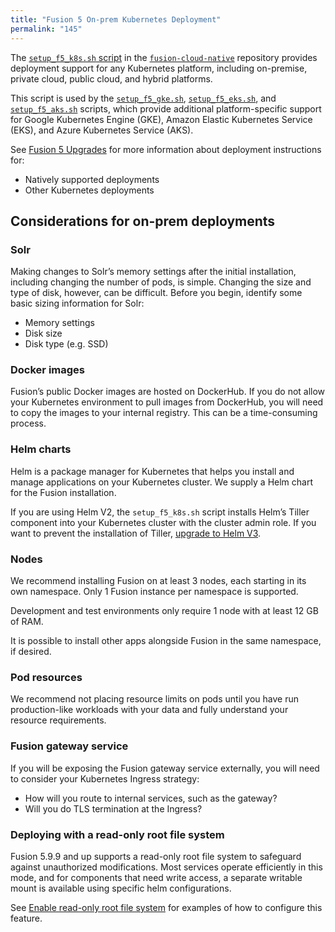 ```yaml
---
title: "Fusion 5 On-prem Kubernetes Deployment"
permalink: "145"
---
```


The [`setup_f5_k8s.sh` script](https://github.com/lucidworks/fusion-cloud-native/blob/master/setup_f5_k8s.sh) in the [`fusion-cloud-native`](https://github.com/lucidworks/fusion-cloud-native) repository provides deployment support for any Kubernetes platform, including on-premise, private cloud, public cloud, and hybrid platforms.

This script is used by the [`setup_f5_gke.sh`](https://github.com/lucidworks/fusion-cloud-native/blob/master/setup_f5_gke.sh), [`setup_f5_eks.sh`](https://github.com/lucidworks/fusion-cloud-native/blob/master/setup_f5_eks.sh), and [`setup_f5_aks.sh`](https://github.com/lucidworks/fusion-cloud-native/blob/master/setup_f5_aks.sh) scripts, which provide additional platform-specific support for Google Kubernetes Engine (GKE), Amazon Elastic Kubernetes Service (EKS), and Azure Kubernetes Service (AKS).

See [Fusion 5 Upgrades](/how-to/upgrade-fusion-5/3svmoc/fusion-5-upgrades) for more information about deployment instructions for:

* Natively supported deployments
* Other Kubernetes deployments

## Considerations for on-prem deployments

### Solr

Making changes to Solr’s memory settings after the initial installation, including changing the number of pods, is simple. Changing the size and type of disk, however, can be difficult. Before you begin, identify some basic sizing information for Solr:

* Memory settings
* Disk size
* Disk type (e.g. SSD)

### Docker images

Fusion’s public Docker images are hosted on DockerHub. If you do not allow your Kubernetes environment to pull images from DockerHub, you will need to copy the images to your internal registry. This can be a time-consuming process.

### Helm charts

Helm is a package manager for Kubernetes that helps you install and manage applications on your Kubernetes cluster. We supply a Helm chart for the Fusion installation.

If you are using Helm V2, the `setup_f5_k8s.sh` script installs Helm’s Tiller component into your Kubernetes cluster with the cluster admin role. If you want to prevent the installation of Tiller, [upgrade to Helm V3](https://v3.helm.sh/docs/topics/v2_v3_migration).

### Nodes

We recommend installing Fusion on at least 3 nodes, each starting in its own namespace. Only 1 Fusion instance per namespace is supported.

Development and test environments only require 1 node with at least 12 GB of RAM.

<Note>
It is possible to install other apps alongside Fusion in the same namespace, if desired.
</Note>



### Pod resources

We recommend not placing resource limits on pods until you have run production-like workloads with your data and fully understand your resource requirements.

### Fusion gateway service

If you will be exposing the Fusion gateway service externally, you will need to consider your Kubernetes Ingress strategy:

* How will you route to internal services, such as the gateway?
* Will you do TLS termination at the Ingress?

### Deploying with a read-only root file system

Fusion 5.9.9 and up supports a read-only root file system to safeguard against unauthorized modifications. Most services operate efficiently in this mode, and for components that need write access, a separate writable mount is available using specific helm configurations.

See [Enable read-only root file system](/how-to/ybijf6/enable-read-only-root-file-system) for examples of how to configure this feature.